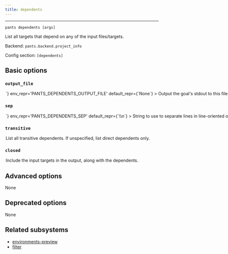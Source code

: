 ```yaml
---
title: dependents
---
```



---

```
pants dependents [args]
```

List all targets that depend on any of the input files/targets.

Backend: <span className="color--primary">`pants.backend.project_info`</span>

Config section: <span className="color--primary">`[dependents]`</span>

<span className={styles.options}>

## Basic options

### `output_file`

<Option
  cli_repr={`--dependents-output-file=<path>`}
  env_repr='PANTS_DEPENDENTS_OUTPUT_FILE'
  default_repr={`None`}
>
Output the goal&#x27;s stdout to this file. If unspecified, outputs to stdout.
</Option>

### `sep`

<Option
  cli_repr={`--dependents-sep=<separator>`}
  env_repr='PANTS_DEPENDENTS_SEP'
  default_repr={`\\n`}
>
String to use to separate lines in line-oriented output.
</Option>

### `transitive`

<Option
  cli_repr={`--[no-]dependents-transitive`}
  env_repr='PANTS_DEPENDENTS_TRANSITIVE'
  default_repr={`False`}
>
List all transitive dependents. If unspecified, list direct dependents only.
</Option>

### `closed`

<Option
  cli_repr={`--[no-]dependents-closed`}
  env_repr='PANTS_DEPENDENTS_CLOSED'
  default_repr={`False`}
>
Include the input targets in the output, along with the dependents.
</Option>

## Advanced options

None

## Deprecated options

None

## Related subsystems

- [environments-preview](../subsystems/environments-preview.mdx)
- [filter](../subsystems/filter.mdx)

</span>